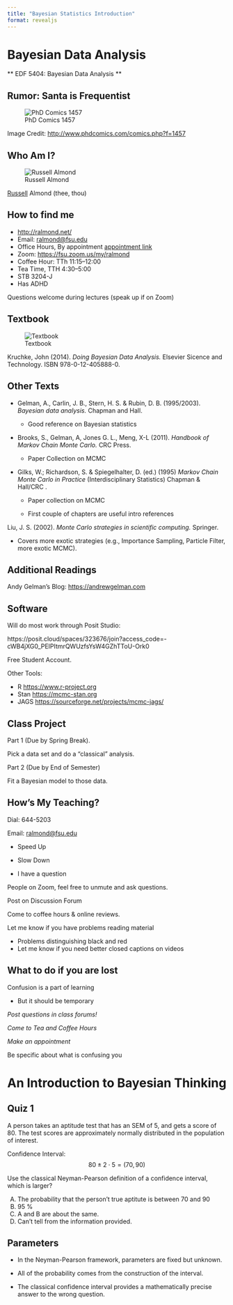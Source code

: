 ```yaml
---
title: "Bayesian Statistics Introduction"
format: revealjs
---
```


# Bayesian Data Analysis

** EDF 5404:  Bayesian Data Analysis **

## Rumor:  Santa is Frequentist

![PhD Comics 1457](http://www.phdcomics.com/comics/archive/phd121911s.gif)

Image Credit:  <http://www.phdcomics.com/comics.php?f=1457>

## Who Am I?

![Russell Almond](img/RGASanta.jpg)

[Russell]{.underline} Almond (thee, thou)

## How to find me
-   <http://ralmond.net/>
-   Email: <ralmond@fsu.edu>
-   Office Hours, By appointment [appointment link](https://doodle.com/mm/russellalmond/book-a-time)
-   Zoom:  <https://fsu.zoom.us/my/ralmond>
-   Coffee Hour:  TTh 11:15--12:00
-   Tea Time, TTH 4:30--5:00
-   STB 3204-J
- Has ADHD

Questions welcome during lectures (speak up if on Zoom)

## Textbook

![Textbook](https://covers.elsevier.com/200/9780124058880.jpg)

Kruchke, John (2014).  _Doing Bayesian Data Analysis._  Elsevier Sicence and Technology.  ISBN 978-0-12-405888-0.

## Other Texts

* Gelman, A., Carlin, J. B., Stern, H. S. & Rubin, D. B. (1995/2003). _Bayesian data analysis._ Chapman and Hall.

  - Good reference on Bayesian statistics

* Brooks, S., Gelman, A, Jones G. L., Meng, X-L (2011). _Handbook of Markov Chain Monte Carlo._ CRC Press. 

  - Paper Collection on MCMC 

* Gilks, W.; Richardson, S. & Spiegelhalter, D. (ed.) (1995) _Markov Chain Monte Carlo in Practice_ (Interdisciplinary Statistics) Chapman & Hall/CRC . 

  - Paper collection on MCMC
  
  - First couple of chapters are useful intro references

Liu, J. S. (2002). _Monte Carlo strategies in scientific computing._ Springer.

  - Covers more exotic strategies (e.g., Importance Sampling, Particle Filter, more exotic MCMC).


## Additional Readings

Andy Gelman's Blog:  <https://andrewgelman.com>

## Software

Will do most work through Posit Studio:

https://posit.cloud/spaces/323676/join?access_code=-cWB4jXG0_PEIPItmrQWUzfsYsW4GZhTToU-Ork0

Free Student Account.

Other Tools:

* R <https://www.r-project.org>
* Stan <https://mcmc-stan.org>
* JAGS <https://sourceforge.net/projects/mcmc-jags/>

## Class Project

Part 1 (Due by Spring Break).

Pick a data set and do a "classical" analysis.

Part 2 (Due by End of Semester)

Fit a Bayesian model to those data.

## How’s My Teaching?

Dial: 644-5203

Email: <ralmond@fsu.edu>

* Speed Up

* Slow Down

* I have a question


People on Zoom, feel free to unmute and ask questions.

Post on Discussion Forum

Come to coffee hours & online reviews.

Let me know if you have problems reading material

-   Problems distinguishing black and red
-   Let me know if you need better closed captions on videos

## What to do if you are lost

Confusion is a part of learning

-   But it should be temporary

*Post questions in class forums!*

*Come to Tea and Coffee Hours*

*Make an appointment*

Be specific about what is confusing you


# An Introduction to Bayesian Thinking

## Quiz 1

A person takes an aptitude test that has an SEM of 5, and gets a score of 80.  The test scores are approximately normally distributed in the population of interest. 

Confidence Interval:  
$$ 80 \pm 2\cdot 5 = (70, 90)$$

Use the classical Neyman-Pearson definition of a confidence interval, which is larger?

A) The probability that the person't true aptitute is between 70 and 90
B) 95 \%
C) A and B are about the same.
D) Can't tell from the information provided.

## Parameters

* In the Neyman-Pearson framework, parameters are fixed but unknown.

* All of the probability comes from the construction of the interval.

* The classical confidence interval provides a mathematically precise answer to the wrong question.

## 
